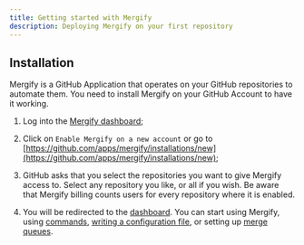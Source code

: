 ```yaml
---
title: Getting started with Mergify
description: Deploying Mergify on your first repository
---
```



## Installation

Mergify is a GitHub Application that operates on your GitHub
repositories to automate them. You need to install Mergify on your
GitHub Account to have it working.

1. Log into the [Mergify dashboard](https://dashboard.mergify.com/);

2. Click on `Enable Mergify on a new account` or go to
   [https://github.com/apps/mergify/installations/new](https://github.com/apps/mergify/installations/new);

3. GitHub asks that you select the repositories you want to give Mergify access
   to. Select any repository you like, or all if you wish. Be aware that
   Mergify billing counts users for every repository where it is enabled.

<Screenshot src={githubAppInstallRepos} alt="GitHub select repositories for Mergify" />

4. You will be redirected to the [dashboard](https://dashboard.mergify.com/).
   You can start using Mergify, using [commands](/commands), [writing a
   configuration file](/workflow/writing-your-first-rule), or setting up [merge
   queues](/merge-queue/intro).

